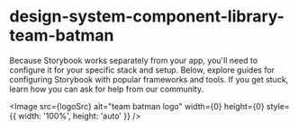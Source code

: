 
<Meta title="About" />

# design-system-component-library-team-batman

Because Storybook works separately from your app, you'll need to configure it for your specific stack and setup. Below, explore guides for configuring Storybook with popular frameworks and tools. If you get stuck, learn how you can ask for help from our community.

<Image src={logoSrc} alt="team batman logo" width={0} height={0} style={{ width: '100%', height: 'auto' }} />
